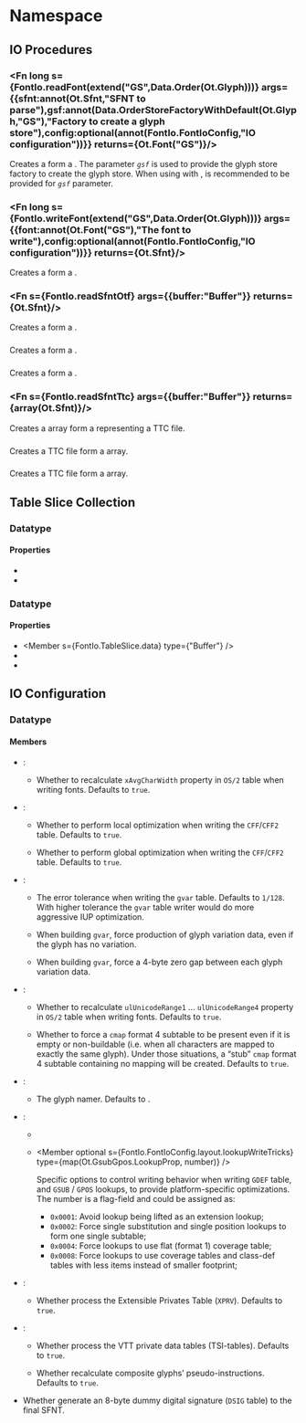 
# Namespace <Decl s={FontIo}/>

## IO Procedures

### <Fn long s={FontIo.readFont(extend("GS",Data.Order(Ot.Glyph)))} args={{sfnt:annot(Ot.Sfnt,"SFNT to parse"),gsf:annot(Data.OrderStoreFactoryWithDefault(Ot.Glyph,"GS"),"Factory to create a glyph store"),config:optional(annot(FontIo.FontIoConfig,"IO configuration"))}} returns={Ot.Font("GS")}/>

Creates a <R s={Ot.Font}/> form a <R s={Ot.Sfnt}/>. The parameter *`gsf`* is used to provide the glyph store factory to create the glyph store. When using with <R s={Ot.ListGlyphStore}/>, <R s={Ot.ListGlyphStoreFactory}/> is recommended to be provided for *`gsf`* parameter.

### <Fn long s={FontIo.writeFont(extend("GS",Data.Order(Ot.Glyph)))} args={{font:annot(Ot.Font("GS"),"The font to write"),config:optional(annot(FontIo.FontIoConfig,"IO configuration"))}} returns={Ot.Sfnt}/>

Creates a <R s={Ot.Sfnt}/> form a <R s={Ot.Font}/>.

### <Fn s={FontIo.readSfntOtf} args={{buffer:"Buffer"}} returns={Ot.Sfnt}/>

Creates a <R s={Ot.Sfnt}/> form a <R s="Buffer"/>.

### <Fn s={FontIo.writeSfntOtf} args={{sfnt:Ot.Sfnt}} returns="Buffer"/>

Creates a <R s="Buffer"/> form a <R s={Ot.Sfnt}/>.

### <Fn s={FontIo.writeSfntOtfFromTableSlices} args={{sfnt:FontIo.TableSliceCollection}} returns="Buffer"/>

Creates a <R s="Buffer"/> form a <R s={Ot.TableSliceCollection}/>.

### <Fn s={FontIo.readSfntTtc} args={{buffer:"Buffer"}} returns={array(Ot.Sfnt)}/>

Creates a <R s={Ot.Sfnt}/> array form a <R s="Buffer"/> representing a TTC file.

### <Fn s={FontIo.writeSfntTtc} args={{sfnt:array(Ot.Sfnt)}} returns="Buffer"/>

Creates a TTC file <R s="Buffer"/> form a <R s={Ot.Sfnt}/> array.

### <Fn s={FontIo.writeSfntTtcFromTableSlices} args={{sfnt:array(Ot.TableSliceCollection)}} returns="Buffer"/>

Creates a TTC file <R s="Buffer"/> form a <R s={FontIo.TableSliceCollection}/> array.

## Table Slice Collection

### Datatype <Decl s={FontIo.TableSliceCollection} />

#### Properties

* <Member readonly s={FontIo.TableSliceCollection.version} type={number} />
* <Member s={FontIo.TableSliceCollection.tables} type={map(Tag,FontIo.TableSlice)} />

### Datatype <Decl s={FontIo.TableSlice} />

#### Properties

* <Member s={FontIo.TableSlice.data} type={"Buffer"} />
* <Member s={FontIo.TableSlice.start} type={number} />
* <Member s={FontIo.TableSlice.length} type={number} />

## IO Configuration

### Datatype <Decl s={FontIo.FontIoConfig}/>

#### Members

* <Item optional s={FontIo.FontIoConfig.glyphStore}/>:

    * <Member optional s={FontIo.FontIoConfig.glyphStore.statOs2XAvgCharWidth} type={boolean} />

        Whether to recalculate `xAvgCharWidth` property in `OS/2` table when writing fonts. Defaults to `true`.

* <Item optional s={FontIo.FontIoConfig.cff}/>:

    * <Member optional s={FontIo.FontIoConfig.cff.doLocalOptimization} type={boolean} />

        Whether to perform local optimization when writing the `CFF`/`CFF2` table. Defaults to `true`.

    * <Member optional s={FontIo.FontIoConfig.cff.doGlobalOptimization} type={boolean} />

        Whether to perform global optimization when writing the `CFF`/`CFF2` table. Defaults to `true`.

* <Item optional s={FontIo.FontIoConfig.ttf}/>:

    * <Member optional s={FontIo.FontIoConfig.ttf.gvarOptimizeTolerance} type={boolean} />

        The error tolerance when writing the `gvar` table. Defaults to `1/128`. With higher tolerance the `gvar` table writer would do more aggressive IUP optimization.

    * <Member optional s={FontIo.FontIoConfig.ttf.gvarForceProduceGVD} type={boolean} />

        When building `gvar`, force production of glyph variation data, even if the glyph has no variation.

    * <Member optional s={FontIo.FontIoConfig.ttf.gvarForceZeroGapsBetweenGVD} type={boolean} />

        When building `gvar`, force a 4-byte zero gap between each glyph variation data.

* <Item optional s={FontIo.FontIoConfig.encoding}/>:

    * <Member optional s={FontIo.FontIoConfig.encoding.statOs2UnicodeRanges} type={boolean} />

        Whether to recalculate `ulUnicodeRange1` ... `ulUnicodeRange4` property in `OS/2` table when writing fonts. Defaults to `true`.

    * <Member optional s={FontIo.FontIoConfig.encoding.forceCmapSubtableFormatToBePresent} type={boolean} />

        Whether to force a `cmap` format 4 subtable to be present even if it is empty or non-buildable (i.e. when all characters are mapped to exactly the same glyph). Under those situations, a “stub” `cmap` format 4 subtable containing no mapping will be created. Defaults to `true`.

* <Item optional s={FontIo.FontIoConfig.glyphNaming}/>:

    * <Member optional s={FontIo.FontIoConfig.glyphNaming.namer} type={Ot.GlyphNamer} />

        The glyph namer. Defaults to <R s={Ot.StandardOtGlyphNamer}/>.

* <Item optional s={FontIo.FontIoConfig.layout}/>:

    * <Member optional s={FontIo.FontIoConfig.layout.gdefWriteTrick} type={number} />
    * <Member optional s={FontIo.FontIoConfig.layout.lookupWriteTricks} type={map(Ot.GsubGpos.LookupProp, number)} />

        Specific options to control writing behavior when writing `GDEF` table, and `GSUB` / `GPOS` lookups, to provide platform-specific optimizations. The number is a flag-field and could be assigned as:

        * `0x0001`: Avoid lookup being lifted as an extension lookup;
        * `0x0002`: Force single substitution and single position lookups to form one single subtable;
        * `0x0004`: Force lookups to use flat (format 1) coverage table;
        * `0x0008`: Force lookups to use coverage tables and class-def tables with less items instead of smaller footprint;

* <Item optional s={FontIo.FontIoConfig.extPrivate}/>:

    * <Member optional s={FontIo.FontIoConfig.extPrivate.processExtPrivateTable} type={boolean} />

        Whether process the Extensible Privates Table (`XPRV`). Defaults to `true`.

* <Item optional s={FontIo.FontIoConfig.vttPrivate}/>:

    * <Member optional s={FontIo.FontIoConfig.vttPrivate.processVttPrivateTables} type={boolean} />

        Whether process the VTT private data tables (TSI-tables). Defaults to `true`.

    * <Member optional s={FontIo.FontIoConfig.vttPrivate.recalculatePseudoInstructions} type={boolean} />

        Whether recalculate composite glyphs’ pseudo-instructions. Defaults to `true`.

* <Member optional s={FontIo.FontIoConfig.generateDummyDigitalSignature} type={boolean} />

    Whether generate an 8-byte dummy digital signature (`DSIG` table) to the final SFNT.
